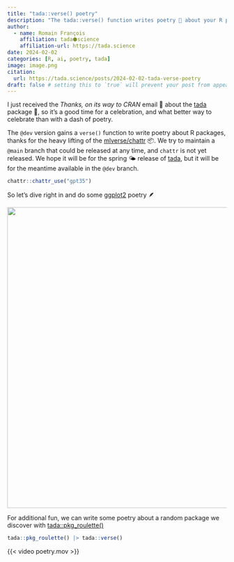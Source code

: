 ```yaml
---
title: "tada::verse() poetry"
description: "The tada::verse() function writes poetry️ 🦋 about your R package 📦. "
author:
  - name: Romain François
    affiliation: tada⬢science
    affiliation-url: https://tada.science
date: 2024-02-02
categories: [R, ai, poetry, tada]
image: image.png
citation: 
  url: https://tada.science/posts/2024-02-02-tada-verse-poetry
draft: false # setting this to `true` will prevent your post from appearing on your listing page until you're ready!
---
```


I just received the *Thanks, on its way to CRAN* email 📧 about the [tada](tada.tada.science) package 🎉, so it's a good time for a celebration, and what better way to celebrate than with a dash of poetry.

The `@dev` version gains a `verse()` function to write poetry about R packages, thanks for the heavy lifting of the [mlverse/chattr](https://mlverse.github.io/chattr/) 📦. We try to maintain a `@main` branch that could be released at any time, and `chattr` is not yet released. We hope it will be for the spring 🌤️ release of [tada](tada.tada.science), but it will be for the meantime available in the `@dev` branch.

```r
chattr::chattr_use("gpt35")
```

So let's dive right in and do some [ggplot2](https://ggplot2.tidyverse.org) poetry 🪶

![](ggplot2.png){fig-align="center" width="692"}

For additional fun, we can write some poetry about a random package we discover with [tada::pkg_roulette()](https://tada.tada.science/reference/pkg_roulette.html)

```r
tada::pkg_roulette() |> tada::verse()
```

{{< video poetry.mov >}}
